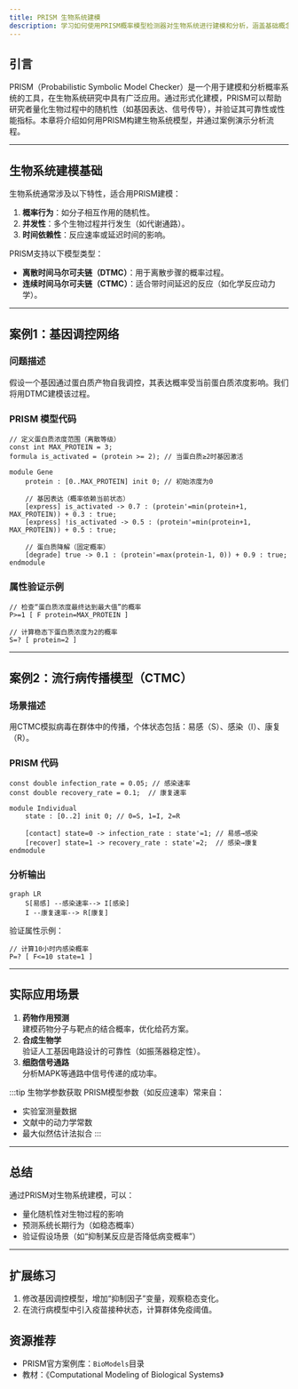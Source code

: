 ```yaml
---
title: PRISM 生物系统建模
description: 学习如何使用PRISM概率模型检测器对生物系统进行建模和分析，涵盖基础概念、案例实现与领域应用。
---
```


## 引言

PRISM（Probabilistic Symbolic Model Checker）是一个用于建模和分析概率系统的工具，在生物系统研究中具有广泛应用。通过形式化建模，PRISM可以帮助研究者量化生物过程中的随机性（如基因表达、信号传导），并验证其可靠性或性能指标。本章将介绍如何用PRISM构建生物系统模型，并通过案例演示分析流程。

---

## 生物系统建模基础

生物系统通常涉及以下特性，适合用PRISM建模：
1. **概率行为**：如分子相互作用的随机性。
2. **并发性**：多个生物过程并行发生（如代谢通路）。
3. **时间依赖性**：反应速率或延迟时间的影响。

PRISM支持以下模型类型：
- **离散时间马尔可夫链（DTMC）**：用于离散步骤的概率过程。
- **连续时间马尔可夫链（CTMC）**：适合带时间延迟的反应（如化学反应动力学）。

---

## 案例1：基因调控网络

### 问题描述
假设一个基因通过蛋白质产物自我调控，其表达概率受当前蛋白质浓度影响。我们将用DTMC建模该过程。

### PRISM 模型代码
```prism
// 定义蛋白质浓度范围（离散等级）
const int MAX_PROTEIN = 3;
formula is_activated = (protein >= 2); // 当蛋白质≥2时基因激活

module Gene
    protein : [0..MAX_PROTEIN] init 0; // 初始浓度为0

    // 基因表达（概率依赖当前状态）
    [express] is_activated -> 0.7 : (protein'=min(protein+1, MAX_PROTEIN)) + 0.3 : true;
    [express] !is_activated -> 0.5 : (protein'=min(protein+1, MAX_PROTEIN)) + 0.5 : true;

    // 蛋白质降解（固定概率）
    [degrade] true -> 0.1 : (protein'=max(protein-1, 0)) + 0.9 : true;
endmodule
```

### 属性验证示例
```prism
// 检查“蛋白质浓度最终达到最大值”的概率
P>=1 [ F protein=MAX_PROTEIN ]

// 计算稳态下蛋白质浓度为2的概率
S=? [ protein=2 ]
```

---

## 案例2：流行病传播模型（CTMC）

### 场景描述
用CTMC模拟病毒在群体中的传播，个体状态包括：易感（S）、感染（I）、康复（R）。

### PRISM 代码
```prism
const double infection_rate = 0.05; // 感染速率
const double recovery_rate = 0.1;  // 康复速率

module Individual
    state : [0..2] init 0; // 0=S, 1=I, 2=R

    [contact] state=0 -> infection_rate : state'=1; // 易感→感染
    [recover] state=1 -> recovery_rate : state'=2;  // 感染→康复
endmodule
```

### 分析输出
```mermaid
graph LR
    S[易感] --感染速率--> I[感染]
    I --康复速率--> R[康复]
```

验证属性示例：
```prism
// 计算10小时内感染概率
P=? [ F<=10 state=1 ]
```

---

## 实际应用场景

1. **药物作用预测**  
   建模药物分子与靶点的结合概率，优化给药方案。
2. **合成生物学**  
   验证人工基因电路设计的可靠性（如振荡器稳定性）。
3. **细胞信号通路**  
   分析MAPK等通路中信号传递的成功率。

:::tip 生物学参数获取
PRISM模型参数（如反应速率）常来自：
- 实验室测量数据
- 文献中的动力学常数
- 最大似然估计法拟合
:::

---

## 总结

通过PRISM对生物系统建模，可以：
- 量化随机性对生物过程的影响
- 预测系统长期行为（如稳态概率）
- 验证假设场景（如“抑制某反应是否降低病变概率”）

---

## 扩展练习

1. 修改基因调控模型，增加“抑制因子”变量，观察稳态变化。
2. 在流行病模型中引入疫苗接种状态，计算群体免疫阈值。

## 资源推荐
- PRISM官方案例库：`BioModels`目录
- 教材：《Computational Modeling of Biological Systems》